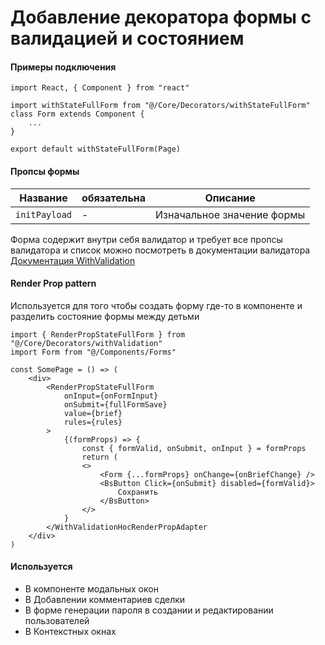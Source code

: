
# Добавление декоратора формы с валидацией и состоянием
<Meta
    title="Core/Decorators/withStateFullForm"
    component={withStateFullForm()}
/>

#### Примеры подключения

```
import React, { Component } from "react"

import withStateFullForm from "@/Core/Decorators/withStateFullForm"
class Form extends Component {
    ...
}

export default withStateFullForm(Page)

```


#### Пропсы формы

| Название | обязательна | Описание |
|---|---|---|
| `initPayload` | - | Изначальное значение формы |


Форма содержит внутри себя валидатор и требует все пропсы валидатора и список можно посмотреть в документации валидатора
[Документация WithValidation](?path=/docs/core-decorators-withvalidation--page)


#### Render Prop pattern

Используется для того чтобы создать форму где-то в компоненте и разделить состояние формы между детьми

```
import { RenderPropStateFullForm } from "@/Core/Decorators/withValidation"
import Form from "@/Components/Forms"

const SomePage = () => (
    <div>
        <RenderPropStateFullForm
            onInput={onFormInput}
            onSubmit={fullFormSave}
            value={brief}
            rules={rules}
        >
            {(formProps) => {
                const { formValid, onSubmit, onInput } = formProps
                return (
                <>
                    <Form {...formProps} onChange={onBriefChange} />
                    <BsButton Click={onSubmit} disabled={formValid}>
                        Сохранить
                    </BsButton>
                </>
            }
        </WithValidationHocRenderPropAdapter
    </div>
)
```


#### Используется

* В компоненте модальных окон
* В Добавлении комментариев сделки
* В форме генерации пароля в создании и редактировании пользователей
* В Контекстных окнах
